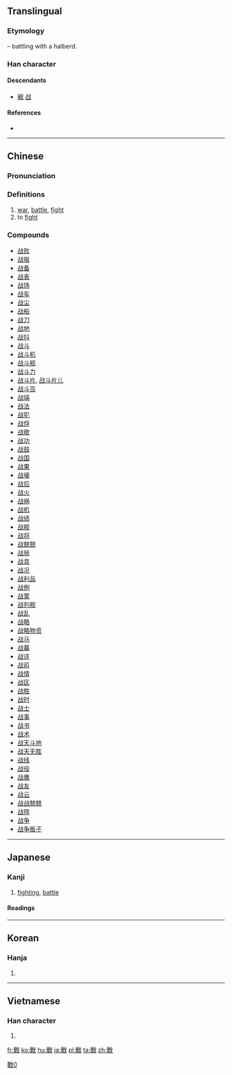 {{also|戦|战}}

==Translingual==
{{ja-forms|[[戦]]|[[战]]|戰}}

===Etymology===
{{Han compound|單|戈|c1=p|c2=s|t2=halberd|ls=psc}} – battling with a halberd.

===Han character===
{{Han char|rn=62|rad=戈|as=12|sn=16|four=63550|canj=RJI|ids=⿰單戈}}

====Descendants====
* [[戦]] [[战]]

====References====
* {{Han ref|kx=0414.110|dkj=11667|dj=0757.120|hdz=21412.120|uh=6230|ud=25136|bh=BED4|bd=48852}}

[[Category:CJKV characters simplified differently in Japan and China|戰0]]

----

==Chinese==
{{zh-forms|s=战}}

===Pronunciation===
{{zh-pron
|m=zhàn
|c=zin3
|h=pfs=
|md=
|mn=chiàn
|w=
|mc=y
|oc=y
|cat=n,v
}}

===Definitions===
{{zh-hanzi}}

# [[war]], [[battle]], [[fight]]
# to [[fight]]

===Compounds===
* [[战败]]
* [[战报]]
* [[战备]]
* [[战表]]
* [[战场]]
* [[战车]]
* [[战尘]]
* [[战船]]
* [[战刀]]
* [[战地]]
* [[战抖]]
* [[战斗]]
* [[战斗机]]
* [[战斗舰]]
* [[战斗力]]
* [[战斗片]], [[战斗片儿]]
* [[战斗员]]
* [[战端]]
* [[战法]]
* [[战犯]]
* [[战俘]]
* [[战歌]]
* [[战功]]
* [[战鼓]]
* [[战国]]
* [[战果]]
* [[战壕]]
* [[战后]]
* [[战火]]
* [[战祸]]
* [[战机]]
* [[战绩]]
* [[战舰]]
* [[战将]]
* [[战兢兢]]
* [[战局]]
* [[战具]]
* [[战况]]
* [[战利品]]
* [[战例]]
* [[战栗]]
* [[战列舰]]
* [[战乱]]
* [[战略]]
* [[战略物资]]
* [[战马]]
* [[战幕]]
* [[战评]]
* [[战前]]
* [[战情]]
* [[战区]]
* [[战胜]]
* [[战时]]
* [[战士]]
* [[战事]]
* [[战书]]
* [[战术]]
* [[战天斗地]]
* [[战天无胜]]
* [[战线]]
* [[战役]]
* [[战鹰]]
* [[战友]]
* [[战云]]
* [[战战兢兢]]
* [[战阵]]
* [[战争]]
* [[战争贩子]]

----

==Japanese==

===Kanji===
{{ja-kanji|grade=|rs=戈12|style=ky|shin=戦}}

# [[fighting]], [[battle]]

====Readings====
{{ja-readings
|goon=[[せん]] (sen)
|kanon=[[せん]] (sen)
|kun=[[いくさ]] (ikusa), [[おののく|おのの.く]] ([[戰く]], onono.ku), [[おののき]] (ononoki), [[おののき|おのの.き]] ([[戰き]], onono.ki), [[そよぐ|そよ.ぐ]] ([[戰ぐ]], soyo.gu), [[そよぎ]] (soyogi), [[そよぎ|そよ.ぎ]] ([[戰ぎ]], soyo.gi), [[たたかう]] ([[戰う]], tatakau), [[たたかい]] (tatakai), [[たたかい|たたか.い]] ([[戰い]], tataka.i)
}}

----

==Korean==

===Hanja===
{{ko-hanja|hangeul=전|eumhun=|rv=jeon|mr=chŏn|y=cen}}

# {{defn|lang=ko|sort=戈12}}

----

==Vietnamese==

===Han character===
{{vi-hantu|[[chiến]], [[xuyến]], [[chuyến]]|rs=戈12}}

# {{defn|lang=vi|sort=戈12}}

[[fr:戰]]
[[ko:戰]]
[[hu:戰]]
[[ja:戰]]
[[pl:戰]]
[[ta:戰]]
[[zh:戰]]